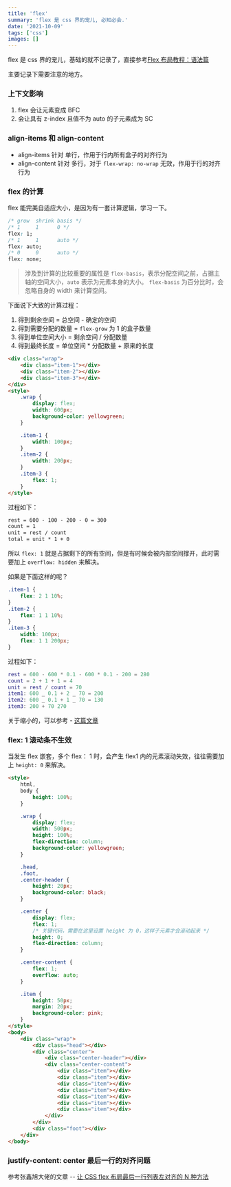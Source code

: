 ```yaml
---
title: 'flex'
summary: 'flex 是 css 界的宠儿, 必知必会.'
date: '2021-10-09'
tags: ['css']
images: []
---
```


flex 是 css 界的宠儿，基础的就不记录了，直接参考[Flex 布局教程：语法篇](https://www.ruanyifeng.com/blog/2015/07/flex-grammar.html)

主要记录下需要注意的地方。

### 上下文影响

1. flex 会让元素变成 BFC
2. 会让具有 z-index 且值不为 auto 的子元素成为 SC

### align-items 和 align-content

- align-items 针对 单行，作用于行内所有盒子的对齐行为
- align-content 针对 多行，对于 `flex-wrap: no-wrap` 无效，作用于行的对齐行为

### flex 的计算

flex 能完美自适应大小，是因为有一套计算逻辑，学习一下。

```css
/* grow  shrink basis */
/* 1     1      0 */
flex: 1;
/* 1     1      auto */
flex: auto;
/* 0     0      auto */
flex: none;
```

> 涉及到计算的比较重要的属性是 `flex-basis`，表示分配空间之前，占据主轴的空间大小，`auto` 表示为元素本身的大小。
> `flex-basis` 为百分比时，会忽略自身的 width 来计算空间。

下面说下大致的计算过程：

1. 得到剩余空间 = 总空间 - 确定的空间
2. 得到需要分配的数量 = `flex-grow` 为 1 的盒子数量
3. 得到单位空间大小 = 剩余空间 / 分配数量
4. 得到最终长度 = 单位空间 \* 分配数量 + 原来的长度

```html
<div class="wrap">
    <div class="item-1"></div>
    <div class="item-2"></div>
    <div class="item-3"></div>
</div>
<style>
    .wrap {
        display: flex;
        width: 600px;
        background-color: yellowgreen;
    }

    .item-1 {
        width: 100px;
    }
    .item-2 {
        width: 200px;
    }
    .item-3 {
        flex: 1;
    }
</style>
```

过程如下：

```txt
rest = 600 - 100 - 200 - 0 = 300
count = 1
unit = rest / count
total = unit * 1 + 0
```

所以 `flex: 1` 就是占据剩下的所有空间，但是有时候会被内部空间撑开，此时需要加上 `overflow: hidden` 来解决。

如果是下面这样的呢？

```css
.item-1 {
    flex: 2 1 10%;
}
.item-2 {
    flex: 1 1 10%;
}
.item-3 {
    width: 100px;
    flex: 1 1 200px;
}
```

过程如下：

```m
rest = 600 - 600 * 0.1 - 600 * 0.1 - 200 = 280
count = 2 + 1 + 1 = 4
unit = rest / count = 70
item1: 600 _ 0.1 + 2 _ 70 = 200
item2: 600 _ 0.1 + 1 _ 70 = 130
item3: 200 + 70 270
```

关于缩小的，可以参考 - [这篇文章](https://www.cnblogs.com/liyan-web/p/11217330.html)

### flex: 1 滚动条不生效

当发生 flex 嵌套，多个 flex： 1 时，会产生 flex1 内的元素滚动失效，往往需要加上 `height: 0` 来解决。

```html
<style>
    html,
    body {
        height: 100%;
    }

    .wrap {
        display: flex;
        width: 500px;
        height: 100%;
        flex-direction: column;
        background-color: yellowgreen;
    }

    .head,
    .foot,
    .center-header {
        height: 20px;
        background-color: black;
    }

    .center {
        display: flex;
        flex: 1;
        /* 关键代码，需要在这里设置 height 为 0，这样子元素才会滚动起来 */
        height: 0;
        flex-direction: column;
    }

    .center-content {
        flex: 1;
        overflow: auto;
    }

    .item {
        height: 50px;
        margin: 20px;
        background-color: pink;
    }
</style>
<body>
    <div class="wrap">
        <div class="head"></div>
        <div class="center">
            <div class="center-header"></div>
            <div class="center-content">
                <div class="item"></div>
                <div class="item"></div>
                <div class="item"></div>
                <div class="item"></div>
                <div class="item"></div>
                <div class="item"></div>
                <div class="item"></div>
            </div>
        </div>
        <div class="foot"></div>
    </div>
</body>
```

### justify-content: center 最后一行的对齐问题

参考张鑫旭大佬的文章 -- [让 CSS flex 布局最后一行列表左对齐的 N 种方法](https://www.zhangxinxu.com/wordpress/2019/08/css-flex-last-align/)
